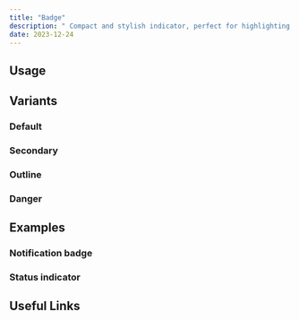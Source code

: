 ```yaml
---
title: "Badge"
description: " Compact and stylish indicator, perfect for highlighting key information with a sleek design."
date: 2023-12-24
---
```


<Preview name="badge-basic" />

## Usage

## Variants

### Default
<Preview name="badge-variant-default" />

### Secondary
<Preview name="badge-variant-secondary" />

### Outline
<Preview name="badge-variant-outline" />

### Danger
<Preview name="badge-variant-danger" />

## Examples

### Notification badge
<Preview name="badge-notification" />

### Status indicator
<Preview name="badge-status-indicator" />


## Useful Links